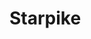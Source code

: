 
# Starpike

<ProjectDetails
  region="Reach"
  house="House Peake"
  type="Castle"
  status="In Progress"
  warp="/warp starpike"
  projectLead="SseriousBusiness"
  dateStarted="December 26, 2017"
  dateCompleted="Invalid Date"
/>
